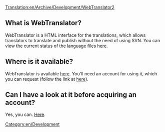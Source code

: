 [[Translation:en/Archive/Development/WebTranslator2]]
[[Category:en/Development]]

== What is WebTranslator? ==
WebTranslator is a HTML interface for the translations, which allows translators to translate and publish without the need of using SVN. You can view the current status of the language files [http://translator2.openttd.org/languages/GlobalStat here].

== Where is it available? ==
WebTranslator is available [http://translator2.openttd.org/ here]. You'll need an account for using it, which you can request (follow the link at [http://translator2.openttd.org/ here]).

== Can I have a look at it before acquiring an account? ==
Yes, you can. [http://translator2.openttd.org/Screenshots Here].